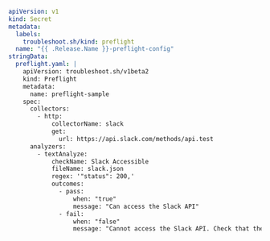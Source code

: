 ```yaml
apiVersion: v1
kind: Secret
metadata:
  labels:
    troubleshoot.sh/kind: preflight
  name: "{{ .Release.Name }}-preflight-config"
stringData:
  preflight.yaml: |
    apiVersion: troubleshoot.sh/v1beta2
    kind: Preflight
    metadata:
      name: preflight-sample
    spec:
      collectors:
        - http:
            collectorName: slack
            get:
              url: https://api.slack.com/methods/api.test
      analyzers:
        - textAnalyze:
            checkName: Slack Accessible
            fileName: slack.json
            regex: '"status": 200,'
            outcomes:
              - pass:
                  when: "true"
                  message: "Can access the Slack API"
              - fail:
                  when: "false"
                  message: "Cannot access the Slack API. Check that the server can reach the internet and check [status.slack.com](https://status.slack.com)."
```